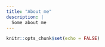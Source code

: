 ```yaml
---
title: "About me"
description: |
  Some about me
---
```


```r
knitr::opts_chunk$set(echo = FALSE)
```


